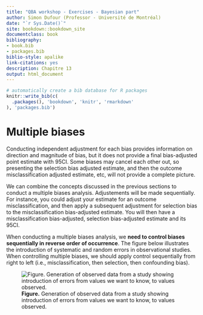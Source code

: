 ```yaml
---
title: "QBA workshop - Exercises - Bayesian part"
author: Simon Dufour (Professor - Université de Montréal)
date: "`r Sys.Date()`"
site: bookdown::bookdown_site
documentclass: book
bibliography:
- book.bib
- packages.bib
biblio-style: apalike
link-citations: yes
description: Chapitre 13
output: html_document
---
```


```r
# automatically create a bib database for R packages
knitr::write_bib(c(
  .packages(), 'bookdown', 'knitr', 'rmarkdown'
), 'packages.bib')
```


# Multiple biases
Conducting independent adjustment for each bias provides information on direction and magnitude of bias, but it does not provide a final bias-adjusted point estimate with 95CI. Some biases may cancel each other out, so presenting the selection bias adjusted estimate, and then the outcome misclassification adjusted estimate, etc,  will not provide a complete picture.  
  
We can combine the concepts discussed in the previous sections to conduct a multiple biases analysis. Adjustements will be made sequentially. For instance, you could adjust your estimate for an outcome misclassification, and then apply a subsequent adjustment for selection bias to the misclassification bias-adjusted estimate. You will then have a misclassification bias-adjusted, selection bias-adjusted estimate and its 95CI. 

When conducting a multiple biases analysis, we **need to control biases sequentially in reverse order of occurrence**. The figure below illustrates the introduction of systematic and random errors in observational studies. When controlling multiple biases, we should apply control sequentially from right to left  (i.e., misclassification, then selection, then confounding bias).  
  
![**Figure.** Generation of observed data from a study showing introduction of errors from values we want to know, to values observed.](Figures\sequence bias.png)

  


